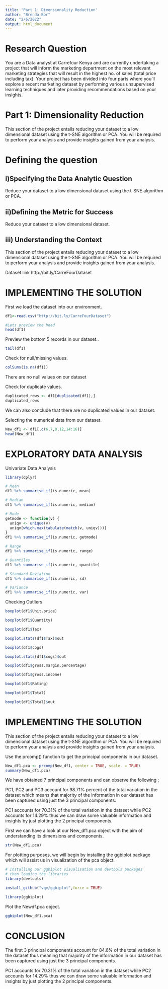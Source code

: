 ---
title: 'Part 1: Dimensionality Reduction'
author: "Brenda Bor"
date: "2/6/2022"
output: html_document
---

# Research Question

You are a Data analyst at Carrefour Kenya and are currently undertaking a project that will inform the marketing department on the most relevant marketing strategies that will result in the highest no. of sales (total price including tax). Your project has been divided into four parts where you’ll explore a recent marketing dataset by performing various unsupervised learning techniques and later providing recommendations based on your insights.


# Part 1: Dimensionality Reduction

This section of the project entails reducing your dataset to a low dimensional dataset using the t-SNE algorithm or PCA. You will be required to perform your analysis and provide insights gained from your analysis.

# Defining the question

## i)Specifying the Data Analytic Question
Reduce your dataset to a low dimensional dataset using the t-SNE algorithm or PCA.

## ii)Defining the Metric for Success
Reduce your dataset to a low dimensional dataset.

## iii) Understanding the Context

This section of the project entails reducing your dataset to a low dimensional dataset using the t-SNE algorithm or PCA. You will be required to perform your analysis and provide insights gained from your analysis.

Dataset link http://bit.ly/CarreFourDataset

# IMPLEMENTING THE SOLUTION

First we load the dataset into our environment.

```{r}
df1<-read.csv("http://bit.ly/CarreFourDataset")

#Lets preview the head
head(df1)
```
Preview the bottom 5 records in our dataset..
```{r}
tail(df1)
```
Check for null/missing values.

```{r}
colSums(is.na(df1))
```
There are no null values on our dataset

Check for duplicate values.

```{r}
duplicated_rows <- df1[duplicated(df1),]
duplicated_rows
```

We can also conclude that there are no duplicated values in our dataset.

Selecting the numerical data from our dataset.
```{r}
New_df1 <- df1[,c(6,7,8,12,14:16)]
head(New_df1)
```
# EXPLORATORY DATA ANALYSIS

Univariate Data Analysis

```{r}
library(dplyr)
```

```{r}
# Mean 
df1 %>% summarise_if(is.numeric, mean)

```
```{r}
# Median
df1 %>% summarise_if(is.numeric, median)
```
```{r}
# Mode 
getmode <- function(v) {
  uniqv <- unique(v)
  uniqv[which.max(tabulate(match(v, uniqv)))]
}  
df1 %>% summarise_if(is.numeric, getmode)

```
```{r}
# Range
df1 %>% summarise_if(is.numeric, range)
```
```{r}
# Quantiles
df1 %>% summarise_if(is.numeric, quantile)

```
```{r}
# Standard Deviation 
df1 %>% summarise_if(is.numeric, sd)
```
```{r}
# Variance 
df1 %>% summarise_if(is.numeric, var)
```
Checking Outliers

```{r}
boxplot(df1$Unit.price)
```

```{r}
boxplot(df1$Quantity)
```


```{r}
boxplot(df1$Tax)
```
```{r}
boxplot.stats(df1$Tax)$out
```
```{r}
boxplot(df1$cogs)
```
```{r}
boxplot.stats(df1$cogs)$out
```
```{r}
boxplot(df1$gross.margin.percentage)
```

```{r}
boxplot(df1$gross.income)
```

```{r}
boxplot(df1$Rating)
```

```{r}
boxplot(df1$Total)
```

```{r}
boxplot(df1$Total)$out
```
# IMPLEMENTING THE SOLUTION

This section of the project entails reducing your dataset to a low dimensional dataset using the t-SNE algorithm or PCA. You will be required to perform your analysis and provide insights gained from your analysis.

Use the prcomp() function to get the principal components in our dataset.

```{r}
New_df1.pca <- prcomp(New_df1, center = TRUE, scale. = TRUE)
summary(New_df1.pca)
```

We have obtained 7 principal components and can observe the following ;

PC1, PC2 and PC3 account for 98.71% percent of the total variation in the dataset which means that majority of the information in our dataset has been captured using just the 3 principal components.

PC1 accounts for 70.31% of the total variation in the dataset while PC2 accounts for 14.29% thus we can draw some valuable information and insights by just plotting the 2 principal components.

First we can have a look at our New_df1.pca object with the aim of understanding its dimensions and components.

```{r}
str(New_df1.pca)
```
For plotting purposes, we will begin by installing the ggbiplot package which will assist us in visualization of the pca object.

```{r}
# Installing our ggbiplot visualisation and devtools packages
# then loading the libraries
library(devtools)
```

```{r}
install_github("vqv/ggbiplot",force = TRUE)

```

```{r}
library(ggbiplot)
```

Plot the Newdf.pca object.

```{r}
ggbiplot(New_df1.pca)
```

# CONCLUSION

The first 3 principal components account for 84.6% of the total variation in the dataset thus meaning that majority of the information in our dataset has been captured using just the 3 principal components.

PC1 accounts for 70.31% of the total variation in the dataset while PC2 accounts for 14.29% thus we can draw some valuable information and insights by just plotting the 2 principal components.

